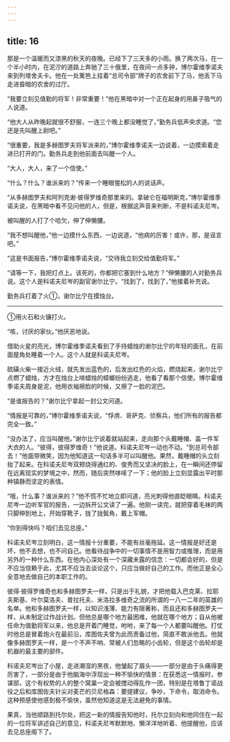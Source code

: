 ```yaml
---
---
---
```

title: 16
---





那是一个温暖而又漆黑的秋天的夜晚。已经下了三天多的小雨。换了两次马，在一个半小时内，在泥泞的道路上奔驰了三十俄里，在夜间一点多钟，博尔霍维季诺夫来到列塔舍夫卡。他在一处篱笆上挂着“总司令部”牌子的农舍前下了马，他丢下马走进昏暗的农舍的过厅。

“我要立刻见值勤的将军！非常重要！”他在黑暗中对一个正在起身的用鼻子吸气的人说道。

“他大人从昨晚起就很不舒服，一连三个晚上都没睡觉了，”勤务兵低声央求道。“您还是先叫醒上尉吧。”

“很重要，我是多赫图罗夫将军派来的，”博尔霍维季诺夫一边说着，一边摸索着走进已打开的门。勤务兵走到他前面去叫醒一个人。

“大人，大人，来了一个信使。”

“什么？什么？谁派来的？”传来一个睡眼惺松的人的说话声。

“从多赫图罗夫和阿列克谢·彼得罗维奇那里来的。拿破仑在福明斯克，”博尔霍维季诺夫说，在黑暗中看不见问他的人，但是，根据这声音来判断，不是科诺夫尼岑。

被叫醒的人打了个哈欠，伸了伸懒腰。

“我不想叫醒他，”他一边摸什么东西，一边说道，“他病的厉害！或许，那，是谣言吧。”

“这是书面报告，”博尔霍维季诺夫说，“交待我立刻交给值勤将军。”

“请等一下，我把灯点上。该死的，你都把它塞到什么地方？”伸懒腰的人对勤务兵说。这个人是科诺夫尼岑的副官谢尔比宁。“找到了，找到了，”他接着补充说。

勤务兵打着了火①，谢尔比宁在摸烛台。

--------

①用火石和火镰打火。

“咳，讨厌的家伙。”他厌恶地说。

借助火星的亮光，博尔霍维季诺夫看到了手持蜡烛的谢尔比宁的年轻的面孔，在前面屋角处睡着一个人。这个人就是科诺夫尼岑。

硫磺火柴一接近火绒，就先发出蓝色的，后发出红色的火焰，燃烧起来，谢尔比宁点燃了蜡烛，方才在烛台上啃蜡烛的蟑螂纷纷逃走，他看了看那个信使。博尔霍维季诺夫周身是泥，他用衣袖擦脸的时候，又擦了一脸的泥巴。

“是谁报告的？”谢尔比宁拿起一封公文问道。

“情报是可靠的，”博尔霍维季诺夫说，“俘虏、哥萨克、侦察兵，他们所有的报告都完全一致。”

“没办法了，应当叫醒他。”谢尔比宁说着就站起来，走向那个头戴睡帽、盖一件军大衣的人。“彼得，彼得罗维奇！”他说道。科诺夫尼岑一动也不动。“到总司令部去！”他面带微笑，因为他知道这一句话多半可以叫醒他。果然，戴睡帽的头立刻抬了起来。在科诺夫尼岑双颊烧得通红的、俊秀而又坚决的脸上，在一瞬间还停留在远离现实的梦境之中，然而，随后突然哆嗦了一下；他的脸上立刻显露出平时那种镇静而坚定的表情。

“哦，什么事？谁派来的？”他不慌不忙地立即问道，亮光刺得他直眨眼睛。科诺夫尼岑一边听军官的报告，一边拆开公文读了一遍。他刚一读完，就把穿着毛袜的两只脚伸到地上，开始穿靴子，拢了拢鬓角，戴上军帽。

“你到得快吗？咱们去见总座。”

科诺夫尼岑立刻明白，这一情报十分重要，不能有丝毫拖延。这一情报是好还是坏，他不去想，也不问自己。他看待战争中的一切事情不是用智力或推理，而是用另外的一种什么东西。在他内心深处有一个深藏未露的信念：一切都会好的，但是不应当信赖于此，尤其不应当去谈论这个，只应当做好自己的工作。而他正是全心全意地去做自己的本职工作的。

彼得·彼得罗维奇也和多赫图罗夫一样，只是出于礼貌，才把他载入巴克莱、拉耶夫斯基、叶尔莫洛夫、普拉托夫、米洛拉多维奇之流的所谓的一八一二年的英雄的名单。他和多赫图罗夫一样，以知识浅薄、能力有限著称，而且还和多赫图罗夫一样，从未制定过作战计划。但他总是哪个地方最困难，他就在哪个地方；自从他被任命为值勤将军以来，他总是开着门睡觉，咐咐，来了每一个人都要叫醒他。打仗时他总是冒着炮火在最前沿，库图佐夫曾为此而责备过他，简直不敢派他去。他就像多赫图罗夫一样，是一个不声不响、常被人们忽略的小齿轮，但是这个齿轮却是机器的最主要的部件。

科诺夫尼岑出了小屋，走进潮湿的黑夜，他皱起了眉头——一部分是由于头痛得更厉害了，一部分是由于他脑海中浮现出一种不愉快的情景：在获悉这一情报时，参谋部，这个有权势的人的整个窝巢一定会被搅动得乱作一团，特别是在塔鲁丁诺战役之后和库图佐夫针尖对麦芒的贝尼格森：要提建议，争吵，下命令，取消命令。这种预感使他感到极不愉快，虽然他知道这是无法避免的事情。

果真，当他顺路到托尔处，把这一新的情报告知他时，托尔立刻向和他同住在一起的一位将军讲述自己的意见，科诺夫尼岑默默地、懒洋洋地听着、他提醒他，应该去见总座阁下了。